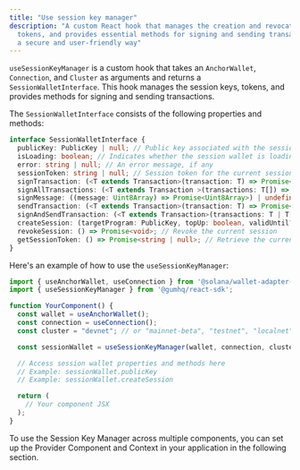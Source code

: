 ```yaml
---
title: "Use session key manager"
description: "A custom React hook that manages the creation and revocation of session
  tokens, and provides essential methods for signing and sending transactions in
  a secure and user-friendly way"
---
```


`useSessionKeyManager` is a custom hook that takes an `AnchorWallet`, `Connection`, and `Cluster` as arguments and returns a `SessionWalletInterface`. This hook manages the session keys, tokens, and provides methods for signing and sending transactions.

The `SessionWalletInterface` consists of the following properties and methods:

```typescript
interface SessionWalletInterface {
  publicKey: PublicKey | null; // Public key associated with the session wallet
  isLoading: boolean; // Indicates whether the session wallet is loading
  error: string | null; // An error message, if any
  sessionToken: string | null; // Session token for the current session
  signTransaction: (<T extends Transaction>(transaction: T) => Promise<T>) | undefined; // Sign a single transaction
  signAllTransactions: (<T extends Transaction >(transactions: T[]) => Promise<T[]>) | undefined; // Sign multiple transactions
  signMessage: ((message: Uint8Array) => Promise<Uint8Array>) | undefined; // Sign a message
  sendTransaction: (<T extends Transaction>(transaction: T) => Promise<string>) | undefined; // Send a signed transaction
  signAndSendTransaction: (<T extends Transaction>(transactions: T | T[]) => Promise<string[]>) | undefined; // Sign and send transactions
  createSession: (targetProgram: PublicKey, topUp: boolean, validUntil?: number) => Promise<{ sessionToken: string; publicKey: string; } | undefined>; // Create a new session
  revokeSession: () => Promise<void>; // Revoke the current session
  getSessionToken: () => Promise<string | null>; // Retrieve the current session token
}
```

Here's an example of how to use the `useSessionKeyManager`:

```typescript
import { useAnchorWallet, useConnection } from '@solana/wallet-adapter-react';
import { useSessionKeyManager } from '@gumhq/react-sdk';

function YourComponent() {
  const wallet = useAnchorWallet();
  const connection = useConnection();
  const cluster = "devnet"; // or "mainnet-beta", "testnet", "localnet"

  const sessionWallet = useSessionKeyManager(wallet, connection, cluster);

  // Access session wallet properties and methods here
  // Example: sessionWallet.publicKey
  // Example: sessionWallet.createSession

  return (
    // Your component JSX
  );
}
```

To use the Session Key Manager across multiple components, you can set up the Provider Component and Context in your application in the following section.
